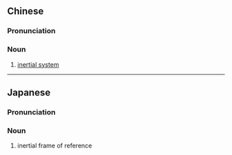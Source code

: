{{also|惯性系}}
==Chinese==
{{zh-forms|s=惯性系|type=21}}

===Pronunciation===
{{zh-pron
|m=guànxìngxì
|cat=n
}}

===Noun===
{{zh-noun}}

# [[inertial system]]

----

==Japanese==
{{ja-kanjitab|かん|せい|けい}}

===Pronunciation===
{{ja-pron|かんせいけい|y=on}}

===Noun===
{{ja-noun|かんせいけい}}

# inertial frame of reference

{{wikipedia|lang=ja|慣性系}}